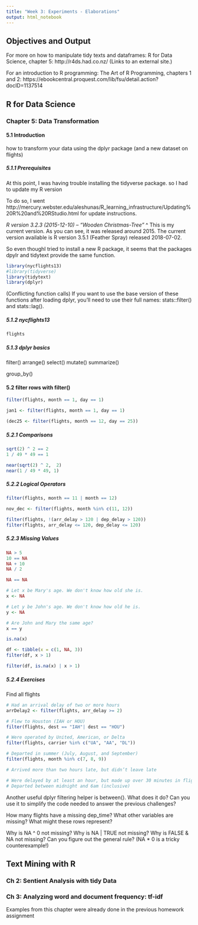 ```yaml
---
title: "Week 3: Experiments - Elaborations"
output: html_notebook
---
```


## Objectives and Output

For more on how to manipulate tidy texts and dataframes: R for Data Science, chapter 5: http://r4ds.had.co.nz/ (Links to an external site.)

For an introduction to R programming: The Art of R Programming, chapters 1 and 2: https://ebookcentral.proquest.com/lib/fsu/detail.action?docID=1137514


## R for Data Science

### Chapter 5: Data Transformation

#### 5.1 Introduction

how to transform your data using the dplyr package (and a new dataset on flights)

##### 5.1.1 Prerequisites
At this point, I was having trouble installing the tidyverse package. so I had to update my R version 

To do so, I went http://mercury.webster.edu/aleshunas/R_learning_infrastructure/Updating%20R%20and%20RStudio.html for update instructions. 

*R version 3.2.3 (2015-12-10) -- "Wooden Christmas-Tree"*
^ This is my current version. As you can see, it was released around 2015. The current version available is R version 3.5.1 (Feather Spray) released 2018-07-02.

So even thoughI tried to install a new R package, it seems that the packages dpylr and tidytext provide the same function.
```r
library(nycflights13)
#library(tidyverse)
library(tidytext)
library(dplyr)
```

(Conflicting function calls)
If you want to use the base version of these functions after loading dplyr, you’ll need to use their full names: stats::filter() and stats::lag().

##### 5.1.2 nycflights13

```r
flights
```

##### 5.1.3 dplyr basics

filter()
arrange()
select()
mutate()
summarize()

group_by()

#### 5.2 filter rows with filter()

```r
filter(flights, month == 1, day == 1)
```


```r
jan1 <- filter(flights, month == 1, day == 1)
```


```r
(dec25 <- filter(flights, month == 12, day == 25))
```

##### 5.2.1 Comparisons
```r
sqrt(2) ^ 2 == 2
1 / 49 * 49 == 1
```


```r
near(sqrt(2) ^ 2,  2)
near(1 / 49 * 49, 1)
```

##### 5.2.2 Logical Operators
```r
filter(flights, month == 11 | month == 12)
```

```r
nov_dec <- filter(flights, month %in% c(11, 12))
```

```r
filter(flights, !(arr_delay > 120 | dep_delay > 120))
filter(flights, arr_delay <= 120, dep_delay <= 120)
```

##### 5.2.3 Missing Values

```r
NA > 5
10 == NA
NA + 10
NA / 2
```

```r
NA == NA
```

```r
# Let x be Mary's age. We don't know how old she is.
x <- NA

# Let y be John's age. We don't know how old he is.
y <- NA

# Are John and Mary the same age?
x == y
```

```r
is.na(x)
```

```r
df <- tibble(x = c(1, NA, 3))
filter(df, x > 1)

filter(df, is.na(x) | x > 1)
```

##### 5.2.4 Exercises
Find all flights
```r
# Had an arrival delay of two or more hours
arrDelay2 <- filter(flights, arr_delay >= 2)
```

```r
# Flew to Houston (IAH or HOU)
filter(flights, dest == "IAH"| dest == "HOU")
```

```r
# Were operated by United, American, or Delta
filter(flights, carrier %in% c("UA", "AA", "DL"))
```

```r
# Departed in summer (July, August, and September)
filter(flights, month %in% c(7, 8, 9))
```

```r
# Arrived more than two hours late, but didn’t leave late

# Were delayed by at least an hour, but made up over 30 minutes in flight
# Departed between midnight and 6am (inclusive)

```

Another useful dplyr filtering helper is between(). What does it do? Can you use it to simplify the code needed to answer the previous challenges?

How many flights have a missing dep_time? What other variables are missing? What might these rows represent?

Why is NA ^ 0 not missing? Why is NA | TRUE not missing? Why is FALSE & NA not missing? Can you figure out the general rule? (NA * 0 is a tricky counterexample!)


## Text Mining with R

### Ch 2: Sentient Analysis with tidy Data

### Ch 3: Analyzing word and document frequency: tf-idf

Examples from this chapter were already done in the previous homework assignment
